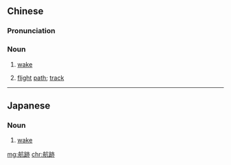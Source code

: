 {{also|航迹}}
==Chinese==
{{zh-forms|s=航迹}}

===Pronunciation===
{{zh-pron
|m=háng迹
|cat=n
}}

===Noun===
{{zh-noun}}

# {{lb|zh|nautical}} [[wake]] {{gloss|path left behind a ship on the surface of the water}}
# {{lb|zh|aviation}} [[flight]] [[path]]; [[track]]

----

==Japanese==
{{ja-kanjitab|こう|せき|yomi=on}}

===Noun===
{{ja-noun|こうせき}}

# [[wake]] {{gloss|path left behind a ship on the surface of the water}}

[[mg:航跡]]
[[chr:航跡]]